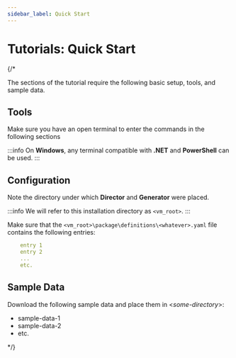 ```yaml
---
sidebar_label: Quick Start
---
```


# Tutorials: Quick Start

{/*

The sections of the tutorial require the following basic setup, tools, and sample data.

## Tools

Make sure you have an open terminal to enter the commands in the following sections

:::info
On **Windows**, any terminal compatible with **.NET** and **PowerShell** can be used.
:::

## Configuration

Note the directory under which **Director** and **Generator** were placed.

:::info
We will refer to this installation directory as `<vm_root>`.
:::

Make sure that the `<vm_root>\package\definitions\<whatever>.yaml` file contains the following entries:

```yaml
    entry 1
    entry 2
    ...
    etc.
```

## Sample Data

Download the following sample data and place them in &lt;_some-directory_&gt;:

  * sample-data-1
  * sample-data-2
  * etc.

*/}
